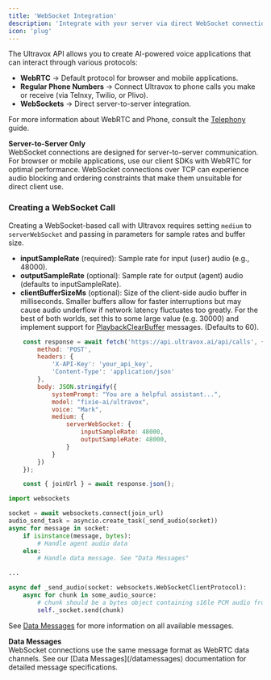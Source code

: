 ```yaml
---
title: 'WebSocket Integration'
description: 'Integrate with your server via direct WebSocket connections.'
icon: 'plug'
---
```


The Ultravox API allows you to create AI-powered voice applications that can interact through various protocols:

- **WebRTC** → Default protocol for browser and mobile applications.
- **Regular Phone Numbers** → Connect Ultravox to phone calls you make or receive (via Telnxy, Twilio, or Plivo).
- **WebSockets** → Direct server-to-server integration.

For more information about WebRTC and Phone, consult the [Telephony](/essentials/telephony) guide.

<Warning>
<b>Server-to-Server Only</b>
<br />
WebSocket connections are designed for server-to-server communication. For browser or mobile applications, use our client SDKs with WebRTC for optimal performance. WebSocket connections over TCP can experience audio blocking and ordering constraints that make them unsuitable for direct client use.
</Warning>

### Creating a WebSocket Call

Creating a WebSocket-based call with Ultravox requires setting `medium` to `serverWebSocket` and passing in parameters for sample rates and buffer size.

- **inputSampleRate** (required): Sample rate for input (user) audio (e.g., 48000).
- **outputSampleRate** (optional): Sample rate for output (agent) audio (defaults to inputSampleRate).
- **clientBufferSizeMs** (optional): Size of the client-side audio buffer in milliseconds. Smaller buffers allow for faster interruptions but may cause audio underflow if network latency fluctuates too greatly. For the best of both worlds, set this to some large value (e.g. 30000) and implement support for [PlaybackClearBuffer](/datamessages#playbackclearbuffer) messages. (Defaults to 60).

```js Example: Creating an Ultravox Call for WebSockets
    const response = await fetch('https://api.ultravox.ai/api/calls', {
        method: 'POST',
        headers: {
            'X-API-Key': 'your_api_key',
            'Content-Type': 'application/json'
        },
        body: JSON.stringify({
            systemPrompt: "You are a helpful assistant...",
            model: "fixie-ai/ultravox",
            voice: "Mark",
            medium: {
                serverWebSocket: {
                    inputSampleRate: 48000,
                    outputSampleRate: 48000,
                }
            }
        })
    });

    const { joinUrl } = await response.json();
```

```python Example: Joining an Ultravox Call via Websockets
import websockets

socket = await websockets.connect(join_url)
audio_send_task = asyncio.create_task(_send_audio(socket))
async for message in socket:
    if isinstance(message, bytes):
        # Handle agent audio data
    else:
        # Handle data message. See "Data Messages"

...

async def _send_audio(socket: websockets.WebSocketClientProtocol):
    async for chunk in some_audio_source:
        # chunk should be a bytes object containing s16le PCM audio from the user
        self._socket.send(chunk)
```

See [Data Messages](/datamessages) for more information on all available messages.

<Note>
<b>Data Messages</b>
<br />
WebSocket connections use the same message format as WebRTC data channels. See our [Data Messages](/datamessages) documentation for detailed message specifications.
</Note>